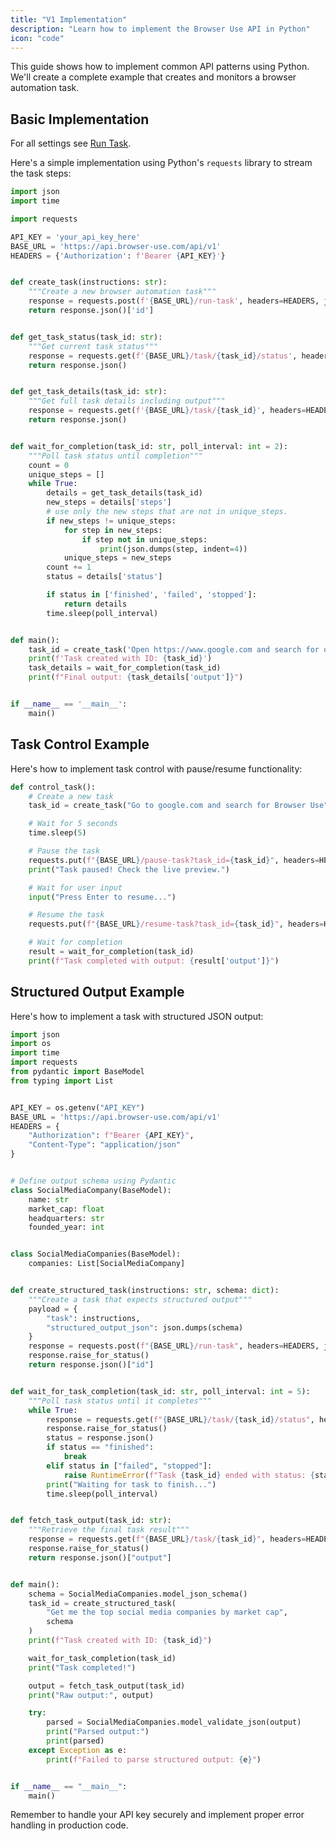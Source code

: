 ```yaml
---
title: "V1 Implementation"
description: "Learn how to implement the Browser Use API in Python"
icon: "code"
---
```


This guide shows how to implement common API patterns using Python. We'll create a complete example that creates and monitors a browser automation task.

## Basic Implementation

For all settings see [Run Task](/api-reference/api-v1/run-task).

Here's a simple implementation using Python's `requests` library to stream the task steps:

```python
import json
import time

import requests

API_KEY = 'your_api_key_here'
BASE_URL = 'https://api.browser-use.com/api/v1'
HEADERS = {'Authorization': f'Bearer {API_KEY}'}


def create_task(instructions: str):
	"""Create a new browser automation task"""
	response = requests.post(f'{BASE_URL}/run-task', headers=HEADERS, json={'task': instructions})
	return response.json()['id']


def get_task_status(task_id: str):
	"""Get current task status"""
	response = requests.get(f'{BASE_URL}/task/{task_id}/status', headers=HEADERS)
	return response.json()


def get_task_details(task_id: str):
	"""Get full task details including output"""
	response = requests.get(f'{BASE_URL}/task/{task_id}', headers=HEADERS)
	return response.json()


def wait_for_completion(task_id: str, poll_interval: int = 2):
	"""Poll task status until completion"""
	count = 0
	unique_steps = []
	while True:
		details = get_task_details(task_id)
		new_steps = details['steps']
		# use only the new steps that are not in unique_steps.
		if new_steps != unique_steps:
			for step in new_steps:
				if step not in unique_steps:
					print(json.dumps(step, indent=4))
			unique_steps = new_steps
		count += 1
		status = details['status']

		if status in ['finished', 'failed', 'stopped']:
			return details
		time.sleep(poll_interval)


def main():
	task_id = create_task('Open https://www.google.com and search for openai')
	print(f'Task created with ID: {task_id}')
	task_details = wait_for_completion(task_id)
	print(f"Final output: {task_details['output']}")


if __name__ == '__main__':
	main()

```

## Task Control Example

Here's how to implement task control with pause/resume functionality:

```python
def control_task():
    # Create a new task
    task_id = create_task("Go to google.com and search for Browser Use")

    # Wait for 5 seconds
    time.sleep(5)

    # Pause the task
    requests.put(f"{BASE_URL}/pause-task?task_id={task_id}", headers=HEADERS)
    print("Task paused! Check the live preview.")

    # Wait for user input
    input("Press Enter to resume...")

    # Resume the task
    requests.put(f"{BASE_URL}/resume-task?task_id={task_id}", headers=HEADERS)

    # Wait for completion
    result = wait_for_completion(task_id)
    print(f"Task completed with output: {result['output']}")
```

## Structured Output Example

Here's how to implement a task with structured JSON output:

```python
import json
import os
import time
import requests
from pydantic import BaseModel
from typing import List


API_KEY = os.getenv("API_KEY")
BASE_URL = 'https://api.browser-use.com/api/v1'
HEADERS = {
    "Authorization": f"Bearer {API_KEY}",
    "Content-Type": "application/json"
}


# Define output schema using Pydantic
class SocialMediaCompany(BaseModel):
    name: str
    market_cap: float
    headquarters: str
    founded_year: int


class SocialMediaCompanies(BaseModel):
    companies: List[SocialMediaCompany]


def create_structured_task(instructions: str, schema: dict):
    """Create a task that expects structured output"""
    payload = {
        "task": instructions,
        "structured_output_json": json.dumps(schema)
    }
    response = requests.post(f"{BASE_URL}/run-task", headers=HEADERS, json=payload)
    response.raise_for_status()
    return response.json()["id"]


def wait_for_task_completion(task_id: str, poll_interval: int = 5):
    """Poll task status until it completes"""
    while True:
        response = requests.get(f"{BASE_URL}/task/{task_id}/status", headers=HEADERS)
        response.raise_for_status()
        status = response.json()
        if status == "finished":
            break
        elif status in ["failed", "stopped"]:
            raise RuntimeError(f"Task {task_id} ended with status: {status}")
        print("Waiting for task to finish...")
        time.sleep(poll_interval)


def fetch_task_output(task_id: str):
    """Retrieve the final task result"""
    response = requests.get(f"{BASE_URL}/task/{task_id}", headers=HEADERS)
    response.raise_for_status()
    return response.json()["output"]


def main():
    schema = SocialMediaCompanies.model_json_schema()
    task_id = create_structured_task(
        "Get me the top social media companies by market cap",
        schema
    )
    print(f"Task created with ID: {task_id}")

    wait_for_task_completion(task_id)
    print("Task completed!")

    output = fetch_task_output(task_id)
    print("Raw output:", output)

    try:
        parsed = SocialMediaCompanies.model_validate_json(output)
        print("Parsed output:")
        print(parsed)
    except Exception as e:
        print(f"Failed to parse structured output: {e}")


if __name__ == "__main__":
    main()
```

<Note>
  Remember to handle your API key securely and implement proper error handling
  in production code.
</Note>
